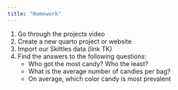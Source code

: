 ```yaml
---
title: "Homework"
---
```


1. Go through the projects video
2. Create a new quarto project or website
3. Import our Skittles data (link TK)
4. Find the answers to the following questions:
    - Who got the most candy? Who the least?
    - What is the average number of candies per bag?
    - On average, which color candy is most prevalent